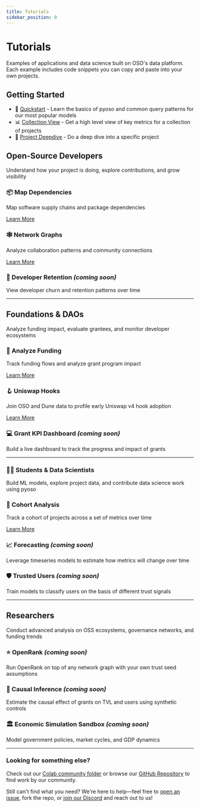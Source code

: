 ```yaml
---
title: Tutorials
sidebar_position: 0
---
```


# Tutorials

Examples of applications and data science built on OSO's data platform. Each example includes code snippets you can copy and paste into your own projects.

## Getting Started

- 🌱 [Quickstart](./quickstart/) - Learn the basics of pyoso and common query patterns for our most popular models
- 📊 [Collection View](./collection-view/) - Get a high level view of key metrics for a collection of projects
- 🔬 [Project Deepdive](./project-deepdive/) - Do a deep dive into a specific project

## Open-Source Developers

Understand how your project is doing, explore contributions, and grow visibility

<div className="row" style={{marginBottom: '1rem'}}>
  <div className="col col--4" style={{marginBottom: '1rem'}}>
    <Card shadow="md" style={{height: '100%'}}>
      <CardHeader>
        <h3>📦 Map Dependencies</h3>
      </CardHeader>
      <CardBody>
        <p>Map software supply chains and package dependencies</p>
      </CardBody>
      <CardFooter>
        <a href={paths.mapDependencies} className="button button--primary button--block">
          Learn More
        </a>
      </CardFooter>
    </Card>
  </div>
  <div className="col col--4" style={{marginBottom: '1rem'}}>
    <Card shadow="md" style={{height: '100%'}}>
      <CardHeader>
        <h3>🕸️ Network Graphs</h3>
      </CardHeader>
      <CardBody>
        <p>Analyze collaboration patterns and community connections</p>
      </CardBody>
      <CardFooter>
        <a href={paths.networkGraphs} className="button button--primary button--block">
          Learn More
        </a>
      </CardFooter>
    </Card>
  </div>
  <div className="col col--4" style={{marginBottom: '1rem'}}>
    <Card shadow="md" style={{height: '100%', opacity: 0.6}}>
      <CardHeader>
        <h3>🤝 Developer Retention <em>(coming&nbsp;soon)</em></h3>
      </CardHeader>
      <CardBody>
        <p>View developer churn and retention patterns over time</p>
      </CardBody>
    </Card>
  </div>
</div>

---

## Foundations & DAOs

Analyze funding impact, evaluate grantees, and monitor developer ecosystems

<div className="row" style={{marginBottom: '1rem'}}>
  <div className="col col--4" style={{marginBottom: '1rem'}}>
    <Card shadow="md" style={{height: '100%'}}>
      <CardHeader>
        <h3>💸 Analyze Funding</h3>
      </CardHeader>
      <CardBody>
        <p>Track funding flows and analyze grant program impact</p>
      </CardBody>
      <CardFooter>
        <a href={paths.analyzeFunding} className="button button--primary button--block">
          Learn More
        </a>
      </CardFooter>
    </Card>
  </div>
  <div className="col col--4" style={{marginBottom: '1rem'}}>
    <Card shadow="md" style={{height: '100%'}}>
      <CardHeader>
        <h3>🪝 Uniswap Hooks</h3>
      </CardHeader>
      <CardBody>
        <p>Join OSO and Dune data to profile early Uniswap v4 hook adoption</p>
      </CardBody>
      <CardFooter>
        <a href={paths.uniswapHooks} className="button button--primary button--block">
          Learn More
        </a>
      </CardFooter>
    </Card>
  </div>
  <div className="col col--4" style={{marginBottom: '1rem'}}>
    <Card shadow="md" style={{height: '100%', opacity: 0.6}}>
      <CardHeader>
        <h3>💻 Grant KPI Dashboard <em>(coming&nbsp;soon)</em></h3>
      </CardHeader>
      <CardBody>
        <p>Build a live dashboard to track the progress and impact of grants</p>
      </CardBody>
    </Card>
  </div>
</div>

---

### 🧑‍🎓 Students & Data Scientists

Build ML models, explore project data, and contribute data science work using pyoso

<div className="row" style={{marginBottom: '1rem'}}>
  <div className="col col--4" style={{marginBottom: '1rem'}}>
    <Card shadow="md" style={{height: '100%'}}>
      <CardHeader>
        <h3>👥 Cohort Analysis</h3>
      </CardHeader>
      <CardBody>
        <p>Track a cohort of projects across a set of metrics over time</p>
      </CardBody>
      <CardFooter>
        <a href={paths.cohortAnalysis} className="button button--primary button--block">
          Learn More
        </a>
      </CardFooter>
    </Card>
  </div>
  <div className="col col--4" style={{marginBottom: '1rem'}}>
    <Card shadow="md" style={{height: '100%', opacity: 0.6}}>
      <CardHeader>
        <h3>📈 Forecasting <em>(coming&nbsp;soon)</em></h3>
      </CardHeader>
      <CardBody>
        <p>Leverage timeseries models to estimate how metrics will change over time</p>
      </CardBody>
    </Card>
  </div>
  <div className="col col--4" style={{marginBottom: '1rem'}}>
    <Card shadow="md" style={{height: '100%', opacity: 0.6}}>
      <CardHeader>
        <h3>🛡️ Trusted Users <em>(coming&nbsp;soon)</em></h3>
      </CardHeader>
      <CardBody>
        <p>Train models to classify users on the basis of different trust signals</p>
      </CardBody>
    </Card>
  </div>
</div>

---

## Researchers

Conduct advanced analysis on OSS ecosystems, governance networks, and funding trends

<div className="row" style={{marginBottom: '1rem'}}>
  <div className="col col--4" style={{marginBottom: '1rem'}}>
    <Card shadow="md" style={{height: '100%', opacity: 0.6}}>
      <CardHeader>
        <h3>⭐ OpenRank <em>(coming&nbsp;soon)</em></h3>
      </CardHeader>
      <CardBody>
        <p>Run OpenRank on top of any network graph with your own trust seed assumptions</p>
      </CardBody>
    </Card>
  </div>
  <div className="col col--4" style={{marginBottom: '1rem'}}>
    <Card shadow="md" style={{height: '100%', opacity: 0.6}}>
      <CardHeader>
        <h3>🔬 Causal Inference <em>(coming&nbsp;soon)</em></h3>
      </CardHeader>
      <CardBody>
        <p>Estimate the causal effect of grants on TVL and users using synthetic controls</p>
      </CardBody>
    </Card>
  </div>
  <div className="col col--4" style={{marginBottom: '1rem'}}>
    <Card shadow="md" style={{height: '100%', opacity: 0.6}}>
      <CardHeader>
        <h3>🏛️ Economic Simulation Sandbox <em>(coming&nbsp;soon)</em></h3>
      </CardHeader>
      <CardBody>
        <p>Model government policies, market cycles, and GDP dynamics</p>
      </CardBody>
    </Card>
  </div>
</div>

---

### Looking for something else?

Check out our [Colab community folder](https://drive.google.com/drive/folders/1mzqrSToxPaWhsoGOR-UVldIsaX1gqP0F?usp=sharing) or browse our [GitHub Repository](https://github.com/opensource-observer/insights) to find work by our community.

Still can't find what you need? We're here to help—feel free to [open an issue](https://github.com/opensource-observer/insights/issues), fork the repo, or [join our Discord](https://discord.gg/7Rj9WXeS) and reach out to us!
